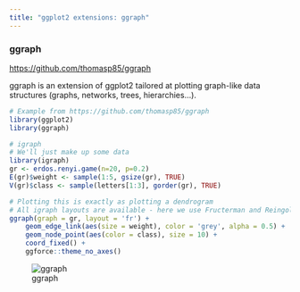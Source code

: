 ```yaml
---
title: "ggplot2 extensions: ggraph"
---
```


### ggraph
<https://github.com/thomasp85/ggraph>

ggraph is an extension of ggplot2 tailored at plotting graph-like data structures (graphs, networks, trees, hierarchies...).

```r
# Example from https://github.com/thomasp85/ggraph
library(ggplot2)
library(ggraph)

# igraph
# We'll just make up some data
library(igraph)
gr <- erdos.renyi.game(n=20, p=0.2)
E(gr)$weight <- sample(1:5, gsize(gr), TRUE)
V(gr)$class <- sample(letters[1:3], gorder(gr), TRUE)

# Plotting this is exactly as plotting a dendrogram
# All igraph layouts are available - here we use Fructerman and Reingold
ggraph(graph = gr, layout = 'fr') + 
    geom_edge_link(aes(size = weight), color = 'grey', alpha = 0.5) + 
    geom_node_point(aes(color = class), size = 10) + 
    coord_fixed() + 
    ggforce::theme_no_axes()
```

![ggraph](images/ggraph.png)